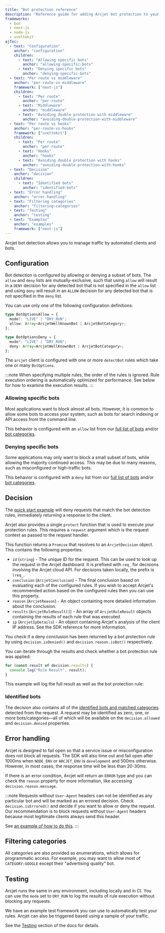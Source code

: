 ```yaml
---
title: "Bot protection reference"
description: "Reference guide for adding Arcjet bot protection to your Next.js, Node.js, Bun, or SvelteKit app."
frameworks:
  - bun
  - next-js
  - node-js
  - sveltekit
ajToc:
  - text: "Configuration"
    anchor: "configuration"
    children:
      - text: "Allowing specific bots"
        anchor: "allowing-specific-bots"
      - text: "Denying specific bots"
        anchor: "denying-specific-bots"
  - text: "Per route vs middleware"
    anchor: "per-route-vs-middleware"
    framework: ["next-js"]
    children:
      - text: "Per route"
        anchor: "per-route"
      - text: "Middleware"
        anchor: "middleware"
      - text: "Avoiding double protection with middleware"
        anchor: "avoiding-double-protection-with-middleware"
  - text: "Per route vs hooks"
    anchor: "per-route-vs-hooks"
    framework: ["sveltekit"]
    children:
      - text: "Per route"
        anchor: "per-route"
      - text: "Hooks"
        anchor: "hooks"
      - text: "Avoiding double protection with hooks"
        anchor: "avoiding-double-protection-with-hooks"
  - text: "Decision"
    anchor: "decision"
    children:
      - text: "Identified bots"
        anchor: "identified-bots"
  - text: "Error handling"
    anchor: "error-handling"
  - text: "Filtering categories"
    anchor: "filtering-categories"
  - text: "Testing"
    anchor: "testing"
  - text: "Examples"
    anchor: "examples"
    framework: ["next-js"]
---
```







Arcjet bot detection allows you to manage traffic by automated clients and bots.

## Configuration

Bot detection is configured by allowing or denying a subset of bots. The `allow`
and `deny` lists are mutually-exclusive, such that using `allow` will result in
a `DENY` decision for any detected bot that is not specified in the `allow` list
and using `deny` will result in an `ALLOW` decision for any detected bot that is
not specified in the `deny` list.

You can use only one of the following configuration definitions:

```ts
type BotOptionsAllow = {
  mode?: "LIVE" | "DRY_RUN";
  allow: Array<ArcjetWellKnownBot | ArcjetBotCategory>;
};
```

```ts
type BotOptionsDeny = {
  mode?: "LIVE" | "DRY_RUN";
  deny: Array<ArcjetWellKnownBot | ArcjetBotCategory>;
};
```

The `arcjet` client is configured with one or more `detectBot` rules which take
one or many `BotOptions`.

:::note
When specifying multiple rules, the order of the rules is ignored. Rule
execution ordering is automatically optimized for performance. See below for
how to examine the execution results.
:::

### Allowing specific bots

Most applications want to block almost all bots. However, it is common to allow
some bots to access your system, such as bots for search indexing or API
access from the command line.

This behavior is configured with an `allow` list from our [full list of
bots](https://arcjet.com/bot-list) and/or [bot
categories](/bot-protection/identifying-bots#bot-categories).

<SlotByFramework client:load>
  <BunAllowingBots slot="bun" />
  <NextJsAllowingBots slot="next-js" />
  <NodeJsAllowingBots slot="node-js" />
  <SvelteKitAllowingBots slot="sveltekit" />
</SlotByFramework>

### Denying specific bots

Some applications may only want to block a small subset of bots, while allowing
the majority continued access. This may be due to many reasons, such as
misconfigured or high-traffic bots.

This behavior is configured with a `deny` list from our [full list of
bots](https://arcjet.com/bot-list) and/or [bot
categories](/bot-protection/identifying-bots#bot-categories).

<SlotByFramework client:load>
  <BunDenyingBots slot="bun" />
  <NextJsDenyingBots slot="next-js" />
  <NodeJsDenyingBots slot="node-js" />
  <SvelteKitDenyingBots slot="sveltekit" />
</SlotByFramework>

<SlotByFramework client:load>
  <NextJsPerRouteVsMiddleware slot="next-js" />
  <SvelteKitPerRouteVsHooks slot="sveltekit" />
</SlotByFramework>

## Decision

The [quick start example](/bot-protection/quick-start) will deny requests that
match the bot detection rules, immediately returning a response to the client.

Arcjet also provides a single `protect` function that is used to execute your
protection rules. This requires a `request` argument which is the request
context as passed to the request handler.

This function returns a `Promise` that resolves to an
`ArcjetDecision` object. This contains the following properties:

- `id` (`string`) - The unique ID for the request. This can be used to look up
  the request in the Arcjet dashboard. It is prefixed with `req_` for decisions
  involving the Arcjet cloud API. For decisions taken locally, the prefix is
  `lreq_`.
- `conclusion` (`ArcjetConclusion`) - The final conclusion based on evaluating
  each of the configured rules. If you wish to accept Arcjet's recommended
  action based on the configured rules then you can use this property.
- `reason` (`ArcjetReason`) - An object containing more detailed
  information about the conclusion.
- `results` (`ArcjetRuleResult[]`) - An array of `ArcjetRuleResult` objects
  containing the results of each rule that was executed.
- `ip` (`ArcjetIpDetails`) - An object containing Arcjet's analysis of the
  client IP address. See the SDK reference for more information.

You check if a deny conclusion has been returned by a bot protection rule by
using `decision.isDenied()` and `decision.reason.isBot()` respectively.

You can iterate through the results and check whether a bot protection rule was
applied:

```ts
for (const result of decision.results) {
  console.log("Rule Result", result);
}
```

This example will log the full result as well as the bot protection rule:

<SlotByFramework client:load>
  <BunDecisionLog slot="bun" />
  <NextJsDecisionLog slot="next-js" />
  <NodeJsDecisionLog slot="node-js" />
  <SvelteKitDecisionLog slot="sveltekit" />
</SlotByFramework>

### Identified bots

The decision also contains all of the [identified
bots and matched categories](/bot-protection/identifying-bots) detected from the
request. A request may be identified as zero, one, or more bots/categories—all
of which will be available on the `decision.allowed` and `decision.denied`
properties.

<SlotByFramework client:load>
  <BunIdentifiedBots slot="bun" />
  <NextJsIdentifiedBots slot="next-js" />
  <NodeJsIdentifiedBots slot="node-js" />
  <SvelteKitIdentifiedBots slot="sveltekit" />
</SlotByFramework>

## Error handling

Arcjet is designed to fail open so that a service issue or misconfiguration does
not block all requests. The SDK will also time out and fail open after 1000ms
when `NODE_ENV` or `ARCJET_ENV` is `development` and 500ms otherwise. However,
in most cases, the response time will be less than 20-30ms.

If there is an error condition, Arcjet will return an
`ERROR` type and you can check the `reason` property for more information, like
accessing `decision.reason.message`.

:::note
Requests without `User-Agent` headers can not be identified as any particular
bot and will be marked as an errored decision. Check `decision.isErrored()` and
decide if you want to allow or deny the request. Our recommendation is to block
requests without `User-Agent` headers because most legitimate clients always
send this header.

See [an example of how to do this](/bot-protection/concepts#user-agent-header).
:::

<SlotByFramework client:load>
  <BunErrors slot="bun" />
  <NextJsErrors slot="next-js" />
  <NodeJsErrors slot="node-js" />
  <SvelteKitErrors slot="sveltekit" />
</SlotByFramework>

## Filtering categories

All categories are also provided as enumerations, which allows for programmatic
access. For example, you may want to allow most of `CATEGORY:GOOGLE` except
their "advertising quality" bot.

<SlotByFramework client:load>
  <BunFiltering slot="bun" />
  <NextJsFiltering slot="next-js" />
  <NodeJsFiltering slot="node-js" />
  <SvelteKitFiltering slot="sveltekit" />
</SlotByFramework>

## Testing

Arcjet runs the same in any environment, including locally and in CI. You can
use the `mode` set to `DRY_RUN` to log the results of rule execution without
blocking any requests.

We have an example test framework you can use to automatically test your rules.
Arcjet can also be triggered based using a sample of your traffic.

See the [Testing](/testing) section of the docs for details.

<SlotByFramework client:load>
  <NextJsExamples slot="next-js" />
</SlotByFramework>

<Comments />
